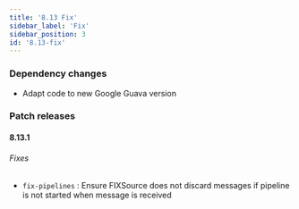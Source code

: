 ```yaml
---
title: '8.13 Fix'
sidebar_label: 'Fix'
sidebar_position: 3
id: '8.13-fix'
---
```


### Dependency changes

* Adapt code to new Google Guava version

### Patch releases

#### 8.13.1

###### Fixes

* `fix-pipelines` : Ensure FIXSource does not discard messages if pipeline is not started when message is received 
